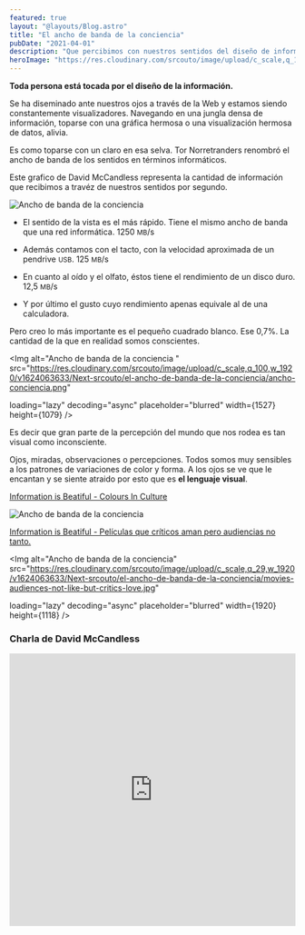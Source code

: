```yaml
---
featured: true
layout: "@layouts/Blog.astro"
title: "El ancho de banda de la conciencia"
pubDate: "2021-04-01"
description: "Que percibimos con nuestros sentidos del diseño de información."
heroImage: "https://res.cloudinary.com/srcouto/image/upload/c_scale,q_100,w_1920/v1624063633/ Next-srcouto/el-ancho-de-banda-de-la-conciencia/banner.png"
---
```



**Toda persona está tocada por el diseño de la información.**

Se ha diseminado ante nuestros ojos a través de la Web y estamos siendo constantemente visualizadores. Navegando en una jungla densa de información, toparse con una gráfica hermosa o una visualización hermosa de datos, alivia.

Es como toparse con un claro en esa selva. Tor Norretranders renombró el ancho de banda de los sentidos en términos informáticos.

Este grafico de David McCandless representa la cantidad de información que recibimos a travéz de nuestros sentidos por segundo.

<Img
  alt="Ancho de banda de la conciencia "
  src="https://res.cloudinary.com/srcouto/image/upload/c_scale,q_100,w_1920/v1624063633/Next-srcouto/el-ancho-de-banda-de-la-conciencia/el-ancho-de-banda-de-la-conciencia.png"
  loading="lazy"
  decoding="async"
  placeholder="blurred"
/>

- El sentido de la vista es el más rápido. Tiene el mismo ancho de banda que una red informática. 1250 <small>MB</small>/s

- Además contamos con el tacto, con la velocidad aproximada de un pendrive <small>USB</small>. 125 <small>MB</small>/s

- En cuanto al oído y el olfato, éstos tiene el rendimiento de un disco duro. 12,5 <small>MB</small>/s

- Y por último el gusto cuyo rendimiento apenas equivale al de una calculadora.

Pero creo lo más importante es el pequeño cuadrado blanco. Ese 0,7%. La cantidad de la que en realidad somos conscientes.

<Img
  alt="Ancho de banda de la conciencia "
  src="https://res.cloudinary.com/srcouto/image/upload/c_scale,q_100,w_1920/v1624063633/Next-srcouto/el-ancho-de-banda-de-la-conciencia/ancho-conciencia.png"
  
  loading="lazy"
  decoding="async"
  placeholder="blurred"
  width={1527}
  height={1079}
/>

Es decir que gran parte de la percepción del mundo que nos rodea es tan visual como inconsciente.

Ojos, miradas, observaciones o percepciones. Todos somos muy sensibles a los patrones de variaciones de color y forma. A los ojos se ve que le encantan y se siente atraido por esto que es **el lenguaje visual**.

[Information is Beatiful - Colours In Culture](https://www.informationisbeautiful.net/visualizations/colours-in-cultures/)

<Img
  alt="Ancho de banda de la conciencia "
  src="https://res.cloudinary.com/srcouto/image/upload/c_scale,q_100,w_1920/v1624063633/Next-srcouto/el-ancho-de-banda-de-la-conciencia/colours-in-culture.png"
  loading="lazy"
  decoding="async"
  width={1070}
  placeholder="blurred"
  height={717}
/>

[Information is Beatiful - Películas que críticos aman pero audiencias no tanto.](https://www.informationisbeautiful.net/visualizations/star-wars-last-jedi-one-of-the-biggest-rotten-tomatoes-audience-vs-critics-score-splits-ever/)

<Img
  alt="Ancho de banda de la conciencia"
  src="https://res.cloudinary.com/srcouto/image/upload/c_scale,q_29,w_1920/v1624063633/Next-srcouto/el-ancho-de-banda-de-la-conciencia/movies-audiences-not-like-but-critics-love.jpg"
  
  loading="lazy"
  decoding="async"
  placeholder="blurred"
  width={1920}
  height={1118}
/>

### Charla de David McCandless

<iframe
  src="https://embed.ted.com/talks/lang/es/david_mccandless_the_beauty_of_data_visualization"
  width="100%"
  height="480"
  title="Charla de David McCandless"
  class="mt-6"
  frameBorder="0"
  scrolling="no"
  allowFullScreen
></iframe>
